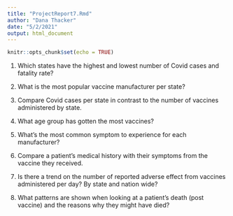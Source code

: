 ```yaml
---
title: "ProjectReport7.Rmd"
author: "Dana Thacker"
date: "5/2/2021"
output: html_document
---
```


```r
knitr::opts_chunk$set(echo = TRUE)
```

1) Which states have the highest and lowest number of Covid cases and fatality rate?

2) What is the most popular vaccine manufacturer per state?

3) Compare Covid cases per state in contrast to the number of vaccines administered by state.

4) What age group has gotten the most vaccines?

5) What's the most common symptom to experience for each manufacturer?

6) Compare a patient's medical history with their symptoms from the vaccine they received.

7) Is there a trend on the number of reported adverse effect from vaccines administered per day? By state and nation wide?

8) What patterns are shown when looking at a patient's death (post vaccine) and the reasons why they might have died?
